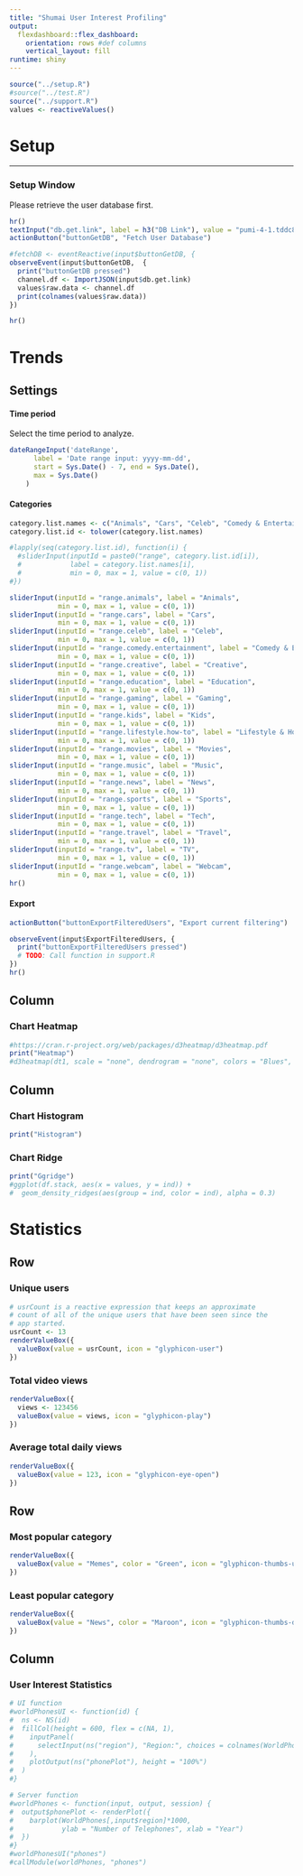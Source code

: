 ```yaml
---
title: "Shumai User Interest Profiling"
output: 
  flexdashboard::flex_dashboard:
    orientation: rows #def columns
    vertical_layout: fill
runtime: shiny
---
```


```r
source("../setup.R")
#source("../test.R")
source("../support.R")
values <- reactiveValues()
```


Setup
=====================================

-----------------------------------------------------------------------

### Setup Window
Please retrieve the user database first.
```r
hr()
textInput("db.get.link", label = h3("DB Link"), value = "pumi-4-1.tddc88-2018.ida.liu.se:8085/api/user")
actionButton("buttonGetDB", "Fetch User Database")

#fetchDB <- eventReactive(input$buttonGetDB, {
observeEvent(input$buttonGetDB,  {
  print("buttonGetDB pressed")
  channel.df <- ImportJSON(input$db.get.link)
  values$raw.data <- channel.df
  print(colnames(values$raw.data))
})

hr()
```

Trends
=====================================
Settings {.sidebar}
-----------------------------------------------------------------------
#### Time period
Select the time period to analyze.
```r
dateRangeInput('dateRange',
      label = 'Date range input: yyyy-mm-dd',
      start = Sys.Date() - 7, end = Sys.Date(),
      max = Sys.Date()
    )
```

#### Categories
```r
category.list.names <- c("Animals", "Cars", "Celeb", "Comedy & Entertainment", "Creative", "Education", "Gaming", "Kids", "Lifestyle & How-to", "Movies", "Music", "News", "Sports", "Tech", "Travel", "TV", "Webcam")
category.list.id <- tolower(category.list.names)

#lapply(seq(category.list.id), function(i) {
  #sliderInput(inputId = paste0("range", category.list.id[i]),
  #            label = category.list.names[i],
  #            min = 0, max = 1, value = c(0, 1))
#})

sliderInput(inputId = "range.animals", label = "Animals",
            min = 0, max = 1, value = c(0, 1))
sliderInput(inputId = "range.cars", label = "Cars",
            min = 0, max = 1, value = c(0, 1))
sliderInput(inputId = "range.celeb", label = "Celeb",
            min = 0, max = 1, value = c(0, 1))
sliderInput(inputId = "range.comedy.entertainment", label = "Comedy & Entertainment",
            min = 0, max = 1, value = c(0, 1))
sliderInput(inputId = "range.creative", label = "Creative",
            min = 0, max = 1, value = c(0, 1))
sliderInput(inputId = "range.education", label = "Education",
            min = 0, max = 1, value = c(0, 1))
sliderInput(inputId = "range.gaming", label = "Gaming",
            min = 0, max = 1, value = c(0, 1))
sliderInput(inputId = "range.kids", label = "Kids",
            min = 0, max = 1, value = c(0, 1))
sliderInput(inputId = "range.lifestyle.how-to", label = "Lifestyle & How-to",
            min = 0, max = 1, value = c(0, 1))
sliderInput(inputId = "range.movies", label = "Movies",
            min = 0, max = 1, value = c(0, 1))
sliderInput(inputId = "range.music", label = "Music",
            min = 0, max = 1, value = c(0, 1))
sliderInput(inputId = "range.news", label = "News",
            min = 0, max = 1, value = c(0, 1))
sliderInput(inputId = "range.sports", label = "Sports",
            min = 0, max = 1, value = c(0, 1))
sliderInput(inputId = "range.tech", label = "Tech",
            min = 0, max = 1, value = c(0, 1))
sliderInput(inputId = "range.travel", label = "Travel",
            min = 0, max = 1, value = c(0, 1))
sliderInput(inputId = "range.tv", label = "TV",
            min = 0, max = 1, value = c(0, 1))
sliderInput(inputId = "range.webcam", label = "Webcam",
            min = 0, max = 1, value = c(0, 1))
hr()
```

#### Export
```r
actionButton("buttonExportFilteredUsers", "Export current filtering")

observeEvent(input$ExportFilteredUsers, {
  print("buttonExportFilteredUsers pressed")
  # TODO: Call function in support.R
})
hr()
```


Column {data-width=650}
-----------------------------------------------------------------------

### Chart Heatmap
```r
#https://cran.r-project.org/web/packages/d3heatmap/d3heatmap.pdf
print("Heatmap")
#d3heatmap(dt1, scale = "none", dendrogram = "none", colors = "Blues", show_grid = FALSE, Rowv = FALSE)
```

Column {data-width=350}
-----------------------------------------------------------------------

### Chart Histogram
```r
print("Histogram")

```

### Chart Ridge
```r
print("Ggridge")
#ggplot(df.stack, aes(x = values, y = ind)) +
#  geom_density_ridges(aes(group = ind, color = ind), alpha = 0.3)
```


Statistics
=====================================

Row
-----------------------------------------------------------------------

### Unique users {.value-box}
```r
# usrCount is a reactive expression that keeps an approximate
# count of all of the unique users that have been seen since the
# app started.
usrCount <- 13
renderValueBox({
  valueBox(value = usrCount, icon = "glyphicon-user")
})
```

### Total video views {.value-box}
```r
renderValueBox({
  views <- 123456
  valueBox(value = views, icon = "glyphicon-play")
})
```

### Average total daily views {.value-box}
```r
renderValueBox({
  valueBox(value = 123, icon = "glyphicon-eye-open")
})
```

Row
-----------------------------------------------------------------------
### Most popular category {.value-box}
```r
renderValueBox({
  valueBox(value = "Memes", color = "Green", icon = "glyphicon-thumbs-up")
})
```

### Least popular category {.value-box}
```r
renderValueBox({
  valueBox(value = "News", color = "Maroon", icon = "glyphicon-thumbs-down")
})
```



Column {data-width=650}
-----------------------------------------------------------------------

### User Interest Statistics
```r
# UI function
#worldPhonesUI <- function(id) {
#  ns <- NS(id)
#  fillCol(height = 600, flex = c(NA, 1), 
#    inputPanel(
#      selectInput(ns("region"), "Region:", choices = colnames(WorldPhones))
#    ),
#    plotOutput(ns("phonePlot"), height = "100%")
#  )
#}

# Server function
#worldPhones <- function(input, output, session) {
#  output$phonePlot <- renderPlot({
#    barplot(WorldPhones[,input$region]*1000, 
#            ylab = "Number of Telephones", xlab = "Year")
#  })
#}
#worldPhonesUI("phones")
#callModule(worldPhones, "phones")
```